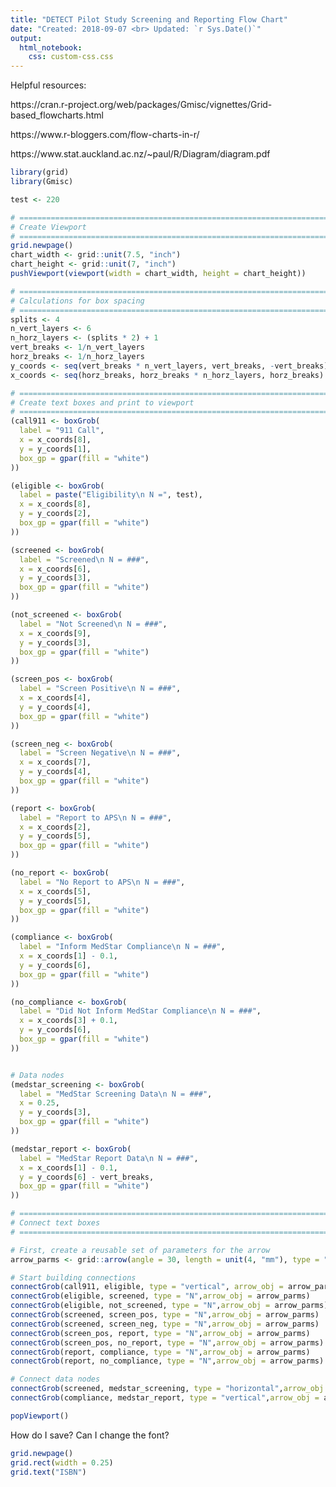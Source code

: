 ```yaml
---
title: "DETECT Pilot Study Screening and Reporting Flow Chart"
date: "Created: 2018-09-07 <br> Updated: `r Sys.Date()`"
output: 
  html_notebook:
    css: custom-css.css
---
```


Helpful resources:

https://cran.r-project.org/web/packages/Gmisc/vignettes/Grid-based_flowcharts.html

https://www.r-bloggers.com/flow-charts-in-r/

https://www.stat.auckland.ac.nz/~paul/R/Diagram/diagram.pdf

```r
library(grid)
library(Gmisc)
```

```r
test <- 220
```

```r
# =============================================================================
# Create Viewport
# =============================================================================
grid.newpage()
chart_width <- grid::unit(7.5, "inch")
chart_height <- grid::unit(7, "inch")
pushViewport(viewport(width = chart_width, height = chart_height))

# =============================================================================
# Calculations for box spacing
# =============================================================================
splits <- 4
n_vert_layers <- 6
n_horz_layers <- (splits * 2) + 1
vert_breaks <- 1/n_vert_layers
horz_breaks <- 1/n_horz_layers
y_coords <- seq(vert_breaks * n_vert_layers, vert_breaks, -vert_breaks)
x_coords <- seq(horz_breaks, horz_breaks * n_horz_layers, horz_breaks)

# =============================================================================
# Create text boxes and print to viewport
# =============================================================================
(call911 <- boxGrob(
  label = "911 Call",
  x = x_coords[8],
  y = y_coords[1],
  box_gp = gpar(fill = "white")
))

(eligible <- boxGrob(
  label = paste("Eligibility\n N =", test),
  x = x_coords[8],
  y = y_coords[2],
  box_gp = gpar(fill = "white")
))

(screened <- boxGrob(
  label = "Screened\n N = ###",
  x = x_coords[6],
  y = y_coords[3],
  box_gp = gpar(fill = "white")
))

(not_screened <- boxGrob(
  label = "Not Screened\n N = ###",
  x = x_coords[9],
  y = y_coords[3],
  box_gp = gpar(fill = "white")
))

(screen_pos <- boxGrob(
  label = "Screen Positive\n N = ###",
  x = x_coords[4],
  y = y_coords[4],
  box_gp = gpar(fill = "white")
))

(screen_neg <- boxGrob(
  label = "Screen Negative\n N = ###",
  x = x_coords[7],
  y = y_coords[4],
  box_gp = gpar(fill = "white")
))

(report <- boxGrob(
  label = "Report to APS\n N = ###",
  x = x_coords[2],
  y = y_coords[5],
  box_gp = gpar(fill = "white")
))

(no_report <- boxGrob(
  label = "No Report to APS\n N = ###",
  x = x_coords[5],
  y = y_coords[5],
  box_gp = gpar(fill = "white")
))

(compliance <- boxGrob(
  label = "Inform MedStar Compliance\n N = ###",
  x = x_coords[1] - 0.1,
  y = y_coords[6],
  box_gp = gpar(fill = "white")
))

(no_compliance <- boxGrob(
  label = "Did Not Inform MedStar Compliance\n N = ###",
  x = x_coords[3] + 0.1,
  y = y_coords[6],
  box_gp = gpar(fill = "white")
))


# Data nodes
(medstar_screening <- boxGrob(
  label = "MedStar Screening Data\n N = ###",
  x = 0.25,
  y = y_coords[3],
  box_gp = gpar(fill = "white")
))

(medstar_report <- boxGrob(
  label = "MedStar Report Data\n N = ###",
  x = x_coords[1] - 0.1,
  y = y_coords[6] - vert_breaks,
  box_gp = gpar(fill = "white")
))

# =============================================================================
# Connect text boxes
# =============================================================================

# First, create a reusable set of parameters for the arrow
arrow_parms <- grid::arrow(angle = 30, length = unit(4, "mm"), type = "closed")

# Start building connections
connectGrob(call911, eligible, type = "vertical", arrow_obj = arrow_parms)
connectGrob(eligible, screened, type = "N",arrow_obj = arrow_parms)
connectGrob(eligible, not_screened, type = "N",arrow_obj = arrow_parms)
connectGrob(screened, screen_pos, type = "N",arrow_obj = arrow_parms)
connectGrob(screened, screen_neg, type = "N",arrow_obj = arrow_parms)
connectGrob(screen_pos, report, type = "N",arrow_obj = arrow_parms)
connectGrob(screen_pos, no_report, type = "N",arrow_obj = arrow_parms)
connectGrob(report, compliance, type = "N",arrow_obj = arrow_parms)
connectGrob(report, no_compliance, type = "N",arrow_obj = arrow_parms)

# Connect data nodes
connectGrob(screened, medstar_screening, type = "horizontal",arrow_obj = arrow_parms)
connectGrob(compliance, medstar_report, type = "vertical",arrow_obj = arrow_parms)

popViewport()
```

How do I save?
Can I change the font?


```r
grid.newpage()
grid.rect(width = 0.25)
grid.text("ISBN")
```

